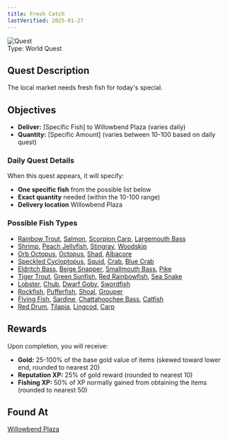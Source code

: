 ```yaml
---
title: Fresh Catch
lastVerified: 2025-01-27
---
```


<div className="mb-8 flex items-start gap-6">
  <div className="flex-shrink-0">
    <img
      src="/assets/icons/quest.png"
      alt="Quest"
      className="h-24 w-24 rounded-lg border"
    />
  </div>
  <div className="flex-1">
    <div className="space-y-2">
      <div className="flex flex-wrap gap-4 text-sm">
        <span className="rounded-md bg-orange-100 px-2 py-1 dark:bg-orange-900">
          Type: World Quest
        </span>
      </div>
    </div>
  </div>
</div>

## Quest Description

The local market needs fresh fish for today's special.

## Objectives

- **Deliver:** [Specific Fish] to Willowbend Plaza (varies daily)
- **Quantity:** [Specific Amount] (varies between 10-100 based on daily quest)

### Daily Quest Details
When this quest appears, it will specify:
- **One specific fish** from the possible list below
- **Exact quantity** needed (within the 10-100 range)
- **Delivery location** Willowbend Plaza

### Possible Fish Types
- [Rainbow Trout](/docs/resources/individual/rainbow_trout), [Salmon](/docs/resources/individual/salmon), [Scorpion Carp](/docs/resources/individual/scorpion_carp), [Largemouth Bass](/docs/resources/individual/largemouth_bass)
- [Shrimp](/docs/resources/individual/shrimp), [Peach Jellyfish](/docs/resources/individual/peach_jellyfish), [Stingray](/docs/resources/individual/stingray), [Woodskip](/docs/resources/individual/woodskip)
- [Orb Octopus](/docs/resources/individual/orb_octopus), [Octopus](/docs/resources/individual/octopus), [Shad](/docs/resources/individual/shad), [Albacore](/docs/resources/individual/albacore)
- [Speckled Cycloptopus](/docs/resources/individual/speckled_cycloptopus), [Squid](/docs/resources/individual/squid), [Crab](/docs/resources/individual/crab), [Blue Crab](/docs/resources/individual/blue_crab)
- [Eldritch Bass](/docs/resources/individual/eldritch_bass), [Beige Snapper](/docs/resources/individual/beige_snapper), [Smallmouth Bass](/docs/resources/individual/smallmouth_bass), [Pike](/docs/resources/individual/pike)
- [Tiger Trout](/docs/resources/individual/tiger_trout), [Green Sunfish](/docs/resources/individual/green_sunfish), [Red Rainbowfish](/docs/resources/individual/red_rainbowfish), [Sea Snake](/docs/resources/individual/sea_snake)
- [Lobster](/docs/resources/individual/lobster), [Chub](/docs/resources/individual/chub), [Dwarf Goby](/docs/resources/individual/dwarf_goby), [Swordfish](/docs/resources/individual/swordfish)
- [Rockfish](/docs/resources/individual/rockfish), [Pufferfish](/docs/resources/individual/pufferfish), [Shoal](/docs/resources/individual/shoal), [Grouper](/docs/resources/individual/grouper)
- [Flying Fish](/docs/resources/individual/flying_fish), [Sardine](/docs/resources/individual/sardine), [Chattahoochee Bass](/docs/resources/individual/chattahoochee_bass), [Catfish](/docs/resources/individual/catfish)
- [Red Drum](/docs/resources/individual/red_drum), [Tilapia](/docs/resources/individual/tilapia), [Lingcod](/docs/resources/individual/lingcod), [Carp](/docs/resources/individual/carp)

## Rewards

Upon completion, you will receive:

- **Gold:** 25-100% of the base gold value of items (skewed toward lower end, rounded to nearest 20)
- **Reputation XP:** 25% of gold reward (rounded to nearest 10)  
- **Fishing XP:** 50% of XP normally gained from obtaining the items (rounded to nearest 50)

## Found At

[Willowbend Plaza](/docs/map/individual/willowbend_plaza)
